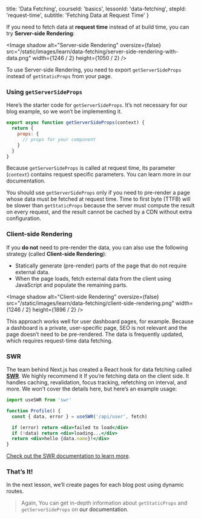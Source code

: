 
  title: 'Data Fetching',
  courseId: 'basics',
  lessonId: 'data-fetching',
  stepId: 'request-time',
  subtitle: 'Fetching Data at Request Time'
}

If you need to fetch data at **request time** instead of at build time, you can try **Server-side Rendering**:

<Image
  shadow
  alt="Server-side Rendering"
  oversize={false}
  src="/static/images/learn/data-fetching/server-side-rendering-with-data.png"
  width={1246 / 2}
  height={1050 / 2}
/>

To use Server-side Rendering, you need to export `getServerSideProps` instead of `getStaticProps` from your page.

### Using `getServerSideProps`

Here’s the starter code for `getServerSideProps`. It’s not necessary for our blog example, so we won’t be implementing it.

```jsx
export async function getServerSideProps(context) {
  return {
    props: {
      // props for your component
    }
  }
}
```

Because `getServerSideProps` is called at request time, its parameter (`context`) contains request specific parameters. You can learn more in <Link href="/docs/[...slug]" as="/docs/basic-features/data-fetching#getserversideprops-server-side-rendering"><a>our documentation</a></Link>.

You should use `getServerSideProps` only if you need to pre-render a page whose data must be fetched at request time. Time to first byte (TTFB) will be slower than `getStaticProps` because the server must compute the result on every request, and the result cannot be cached by a CDN without extra configuration.

### Client-side Rendering

If you **do not** need to pre-render the data, you can also use the following strategy (called **Client-side Rendering**):

- Statically generate (pre-render) parts of the page that do not require external data.
- When the page loads, fetch external data from the client using JavaScript and populate the remaining parts.

<Image
  shadow
  alt="Client-side Rendering"
  oversize={false}
  src="/static/images/learn/data-fetching/client-side-rendering.png"
  width={1246 / 2}
  height={1896 / 2}
/>

This approach works well for user dashboard pages, for example. Because a dashboard is a private, user-specific page, SEO is not relevant and the page doesn’t need to be pre-rendered. The data is frequently updated, which requires request-time data fetching.

### SWR

The team behind Next.js has created a React hook for data fetching called [**SWR**](https://swr.now.sh/). We highly recommend it If you’re fetching data on the client side. It handles caching, revalidation, focus tracking, refetching on interval, and more. We won’t cover the details here, but here’s an example usage:

```jsx
import useSWR from 'swr'

function Profile() {
  const { data, error } = useSWR('/api/user', fetch)

  if (error) return <div>failed to load</div>
  if (!data) return <div>loading...</div>
  return <div>hello {data.name}!</div>
}
```

[Check out the SWR documentation to learn more](https://swr.now.sh/).

### That’s It!

In the next lesson, we’ll create pages for each blog post using dynamic routes.

> Again, You can get in-depth information about `getStaticProps` and `getServerSideProps` on <Link href="/docs/[...slug]" as="/docs/basic-features/data-fetching"><a>our documentation</a></Link>.

